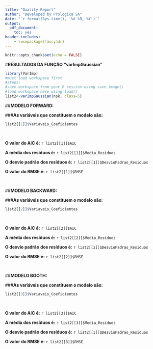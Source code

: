 ---
title: "Quality Report"
author: "Developed by Prologica SA"
date: "`r format(Sys.time(), '%d %B, %Y')`"
output:
  pdf_document:
    toc: yes
header-includes:
    - \usepackage{fancyhdr}
---
\addtolength{\headheight}{1.0cm} 
\pagestyle{fancyplain} 
\rhead{\includegraphics[height=2cm]{C:/Users/Staples/Desktop/VarImp/logo}} 
\renewcommand{\headrulewidth}{0pt} 
```{r setup, include=FALSE}
knitr::opts_chunk$set(echo = FALSE)
```

#**RESULTADOS DA FUNÇÃO "varImpGaussian"**
```{r varImpGaussian, echo=FALSE, cache=FALSE, include=FALSE, results=FALSE, warning=FALSE, comment=FALSE, warning=FALSE}
library(VarImp)
#must load workspace first
#steps:
#save workspace from your R session using save.image()
#load workspace here using load()
list2<-varImpGaussian(npk, class=5)
```

##**MODELO FORWARD:**

###**As variáveis que constituem o modelo são:**  
```{r, echo=FALSE}
list2[[1]]$Variaveis_Coeficientes
```

&nbsp;

**O valor do AIC é:**
`r list2[[1]]$AIC`

**A média dos resíduos é:**
`r list2[[1]]$Media_Residuos`

**O desvio padrão dos resíduos é:**
`r list2[[1]]$DesvioPadrao_Residuos`

**O valor do RMSE é:**
`r list2[[1]]$RMSE`

&nbsp;

##**MODELO BACKWARD:**

###**As variáveis que constituem o modelo são:**
```{r, echo=FALSE}
list2[[2]]$Variaveis_Coeficientes
```

&nbsp;

**O valor do AIC é:**
`r list2[[2]]$AIC`

**A média dos resíduos é:** 
`r list2[[2]]$Media_Residuos`

**O desvio padrão dos resíduos é:** 
`r list2[[2]]$DesvioPadrao_Residuos`

**O valor do RMSE é:**
`r list2[[2]]$RMSE`

&nbsp;

##**MODELO BOOTH:**

###**As variáveis que constituem o modelo são:**
```{r, echo=FALSE}
list2[[3]]$Variaveis_Coeficientes
```

&nbsp;

**O valor do AIC é:**
`r list2[[3]]$AIC`

**A média dos resíduos é:**
`r list2[[3]]$Media_Residuos`

**O desvio padrão dos resíduos é:**
`r list2[[3]]$DesvioPadrao_Residuos`

**O valor do RMSE é:**
`r list2[[3]]$RMSE`
